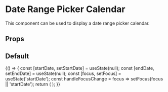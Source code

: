 



<Meta title="Components/DateRangePickerCalendar" component={DateRangePickerCalendar} />

# Date Range Picker Calendar

This component can be used to display a date range picker calendar.

## Props

<ArgsTable of="." />

## Default

<Canvas>
  <Story name="Default">
    {() => {
      const [startDate, setStartDate] = useState(null);
      const [endDate, setEndDate] = useState(null);
      const [focus, setFocus] = useState('startDate');
      const handleFocusChange = focus => setFocus(focus || 'startDate');
      return (
        <DateRangePickerCalendar
          locale={enUS}
          focus={focus}
          startDate={startDate}
          endDate={endDate}
          onStartDateChange={setStartDate}
          onEndDateChange={setEndDate}
          onFocusChange={handleFocusChange}
          className="story-calendar"
        />
      );
    }}
  </Story>
</Canvas>

